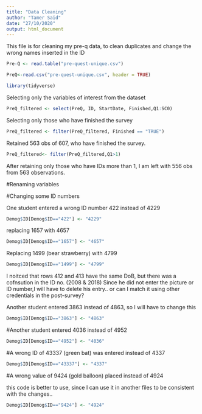 ```yaml
---
title: "Data Cleaning"
author: "Tamer Said"
date: "27/10/2020"
output: html_document
---
```


This file is for cleaning my pre-q data, to clean duplicates and change the wrong names inserted in the ID

```r
Pre-Q <- read.table("pre-quest-unique.csv")
```

```r
PreQ<-read.csv("pre-quest-unique.csv", header = TRUE)

```

```r
library(tidyverse)
```
Selecting only the variables of interest from the dataset

```r
PreQ_filtered <- select(PreQ, ID, StartDate, Finished,Q1:SC0)
```

Selecting only those who have finished the survey

```r
PreQ_filtered <- filter(PreQ_filtered, Finished == "TRUE")
```

Retained 563 obs of 607, who have finished the survey. 


```r
PreQ_filtered<- filter(PreQ_filtered,Q1>1)
```

After retaining only those who have IDs more than 1, I am left with 556 obs from 563 observations.

#Renaming variables



#Changing some ID numbers

One student entered a wrong ID number 422 instead of 4229

```r
Demog$ID[Demog$ID=="422"] <- "4229"
```

replacing 1657 with 4657

```r
Demog$ID[Demog$ID=="1657"] <- "4657"
```
 Replacing 1499 (bear strawberry) with 4799
 
```r
Demog$ID[Demog$ID=="1499"] <- "4799"
```
 
I noitced that rows 412 and 413 have the same DoB, but there was a cofnsution in the ID no. (2008 & 2018) Since he did not enter the picture or ID number,I will have to delete his entry.. or can I match it using other credentials in the post-survey?

Another student entered 3863 instead of 4863, so I will have to change this 
```r
Demog$ID[Demog$ID=="3863"] <- "4863"
```

#Another student entered 4036 instead of 4952

```r
Demog$ID[Demog$ID=="4952"] <- "4036"
```

#A wrong ID of 43337 (green bat) was entered instead of 4337

```r
Demog$ID[Demog$ID=="43337"] <- "4337"
```

#A wrong value of 9424 (gold balloon) placed instead of 4924


this code is better to use, since I can use it in another files to be consistent with the changes.. 
```r
Demog$ID[Demog$ID=="9424"] <- "4924"
```



